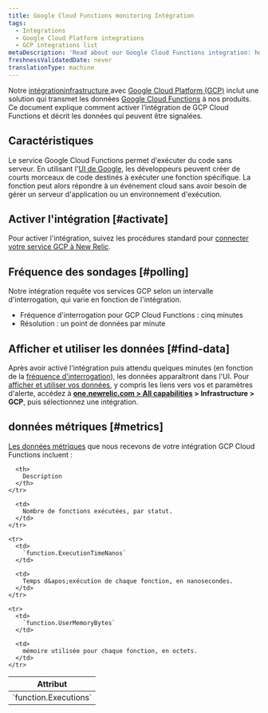 ```yaml
---
title: Google Cloud Functions monitoring Intégration
tags:
  - Integrations
  - Google Cloud Platform integrations
  - GCP integrations list
metaDescription: 'Read about our Google Cloud Functions integration: how to activate it and what data it reports.'
freshnessValidatedDate: never
translationType: machine
---
```


Notre [intégrationinfrastructure ](/docs/infrastructure/introduction-infra-monitoring)avec [Google Cloud Platform (GCP)](https://cloud.google.com/) inclut une solution qui transmet les données [Google Cloud Functions](https://cloud.google.com/functions/) à nos produits. Ce document explique comment activer l’intégration de GCP Cloud Functions et décrit les données qui peuvent être signalées.

## Caractéristiques

Le service Google Cloud Functions permet d&apos;exécuter du code sans serveur. En utilisant l&apos;[UI de Google](https://cloud.google.com/functions/docs/quickstarts), les développeurs peuvent créer de courts morceaux de code destinés à exécuter une fonction spécifique. La fonction peut alors répondre à un événement cloud sans avoir besoin de gérer un serveur d&apos;application ou un environnement d&apos;exécution.

## Activer l&apos;intégration [#activate]

Pour activer l&apos;intégration, suivez les procédures standard pour [connecter votre service GCP à New Relic](/docs/connect-google-cloud-platform-services-infrastructure).

## Fréquence des sondages [#polling]

Notre intégration requête vos services GCP selon un intervalle d&apos;interrogation, qui varie en fonction de l&apos;intégration.

* Fréquence d&apos;interrogation pour GCP Cloud Functions : cinq minutes
* Résolution : un point de données par minute

## Afficher et utiliser les données [#find-data]

Après avoir activé l&apos;intégration puis attendu quelques minutes (en fonction de la [fréquence d&apos;interrogation](#polling)), les données apparaîtront dans l&apos;UI. Pour [afficher et utiliser vos données](/docs/infrastructure/integrations/find-use-infrastructure-integration-data), y compris les liens vers vos <InlinePopover type="dashboards" />et paramètres d&apos;alerte, accédez à <DNT>**[one.newrelic.com &gt; All capabilities](https://one.newrelic.com/all-capabilities) &gt; Infrastructure &gt; GCP**</DNT>, puis sélectionnez une intégration.

## données métriques [#metrics]

[Les données métriques](/docs/infrastructure/introduction-infra-monitoring#data-types) que nous recevons de votre intégration GCP Cloud Functions incluent :

<table>
  <thead>
    <tr>
      <th style={{ width: "300px" }}>
        Attribut
      </th>

      <th>
        Description
      </th>
    </tr>
  </thead>

  <tbody>
    <tr>
      <td>
        `function.Executions`
      </td>

      <td>
        Nombre de fonctions exécutées, par statut.
      </td>
    </tr>

    <tr>
      <td>
        `function.ExecutionTimeNanos`
      </td>

      <td>
        Temps d&apos;exécution de chaque fonction, en nanosecondes.
      </td>
    </tr>

    <tr>
      <td>
        `function.UserMemoryBytes`
      </td>

      <td>
        mémoire utilisée pour chaque fonction, en octets.
      </td>
    </tr>
  </tbody>
</table>